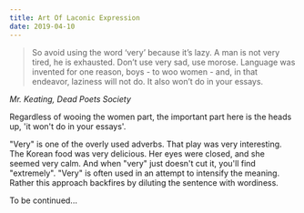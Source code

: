 ```yaml
---
title: Art Of Laconic Expression
date: 2019-04-10
---
```


> So avoid using the word ‘very’ because it’s lazy. A man is not very tired, he is exhausted. Don’t use very sad, use morose. Language was invented for one reason, boys - to woo women - and, in that endeavor, laziness will not do. It also won’t do in your essays.

<cite>Mr. Keating, Dead Poets Society</cite>

Regardless of wooing the women part, the important part here is the heads up, 'it won't do in your essays'.

"Very" is one of the overly used adverbs. That play was very interesting. The Korean food was very delicious. Her eyes were closed, and she seemed very calm. And when "very" just doesn't cut it, you'll find "extremely". "Very" is often used in an attempt to intensify the meaning. Rather this approach backfires by diluting the sentence with wordiness.

To be continued...
